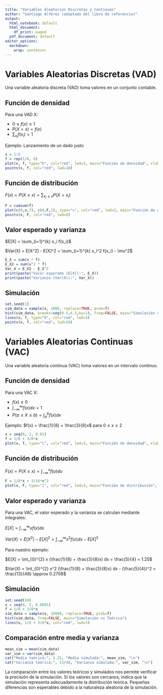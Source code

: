 ```yaml
---
title: "Variables Aleatorias Discretas y Continuas"
author: "Santiago Alférez (adaptado del libro de referencia)"
output:
  html_notebook: default
  html_document:
    df_print: paged
  pdf_document: default
editor_options: 
  markdown: 
    wrap: sentence\
---
```


# Variables Aleatorias Discretas (VAD)

Una variable aleatoria discreta (VAD) toma valores en un conjunto contable.

## Función de densidad

Para una VAD X:

-   $0 \leq f(x) \leq 1$
-   $P(X = x) = f(x)$
-   $\sum_{x_i} f(x_i) = 1$

Ejemplo: Lanzamiento de un dado justo

```r
x = 1:6
f = rep(1/6, 6)
plot(x, f, type="h", col="red", lwd=3, main="Función de densidad", xlab="X", ylab="f(x)")
points(x, f, col="red", lwd=10)
```

## Función de distribución

$F(x) = P(X \leq x) = \sum_{x_i \leq x} P(X = x_i)$

```r
F = cumsum(f)
plot(c(0,x,7), c(0,F,1), type="s", col="red", lwd=3, main="Función de distribución", xlab="X", ylab="F(x)")
points(x, F, col="red", lwd=8)
```

## Valor esperado y varianza

$E[X] = \sum_{i=1}^{k} x_i f(x_i)$

$Var(X) = E[X^2] - E[X]^2 = \sum_{i=1}^{k} x_i^2 f(x_i) - \mu^2$

```r
E_X = sum(x * f)
E_X2 = sum(x^2 * f)
Var_X = E_X2 - E_X^2
print(paste("Valor esperado (E[X]):", E_X))
print(paste("Varianza (Var(X)):", Var_X))
```

## Simulación

```r
set.seed(1)
sim_data = sample(x, 1000, replace=TRUE, prob=f)
hist(sim_data, breaks=seq(0.5,6.5,by=1), freq=FALSE, main="Simulación vs Teórica")
lines(x, f, type="h", col="red", lwd=3)
points(x, f, col="red", lwd=10)
```

# Variables Aleatorias Continuas (VAC)

Una variable aleatoria continua (VAC) toma valores en un intervalo continuo.

## Función de densidad

Para una VAC X:

-   $f(x) \geq 0$
-   $\int_{-\infty}^{\infty} f(x) dx = 1$
-   $P(a \leq X \leq b) = \int_{a}^{b} f(x) dx$

Ejemplo: $f(x) = \frac{1}{8} + \frac{3}{8}x$ para $0 \leq x \leq 2$

```r
x = seq(0, 2, 0.01)
f = 1/8 + 3/8*x
plot(x, f, type="l", col="red", lwd=3, main="Función de densidad", xlab="X", ylab="f(x)")
```

## Función de distribución

$F(x) = P(X \leq x) = \int_{-\infty}^{x} f(u) du$

```r
F = 1/8*x + 3/16*x^2
plot(x, F, type="l", col="red", lwd=3, main="Función de distribución", xlab="X", ylab="F(x)")
```

## Valor esperado y varianza

Para una VAC, el valor esperado y la varianza se calculan mediante integrales:

$E[X] = \int_{-\infty}^{\infty} x f(x) dx$

$Var(X) = E[X^2] - E[X]^2 = \int_{-\infty}^{\infty} x^2 f(x) dx - E[X]^2$

Para nuestro ejemplo:

$E[X] = \int_{0}^{2} x (\frac{1}{8} + \frac{3}{8}x) dx = \frac{5}{4} = 1.25$

$Var(X) = \int_{0}^{2} x^2 (\frac{1}{8} + \frac{3}{8}x) dx - (\frac{5}{4})^2 = \frac{13}{48} \approx 0.2708$

## Simulación

```r
set.seed(10)
x = seq(0, 2, 0.0001)
f = 1/8 + 3/8*x
sim_data = sample(x, 10000, replace=TRUE, prob=f)
hist(sim_data, freq=FALSE, main="Simulación vs Teórica")
lines(x, 1/8 + 3/8*x, col="red", lwd=3)
```

## Comparación entre media y varianza

```r
mean_sim = mean(sim_data)
var_sim = var(sim_data)
cat("Media teórica:", 1.25, "Media simulada:", mean_sim, "\n")
cat("Varianza teórica:", 13/48, "Varianza simulada:", var_sim, "\n")
```

La comparación entre los valores teóricos y simulados nos permite verificar la precisión de la simulación. Si los valores son cercanos, indica que la simulación representa adecuadamente la distribución teórica. Pequeñas diferencias son esperables debido a la naturaleza aleatoria de la simulación.
